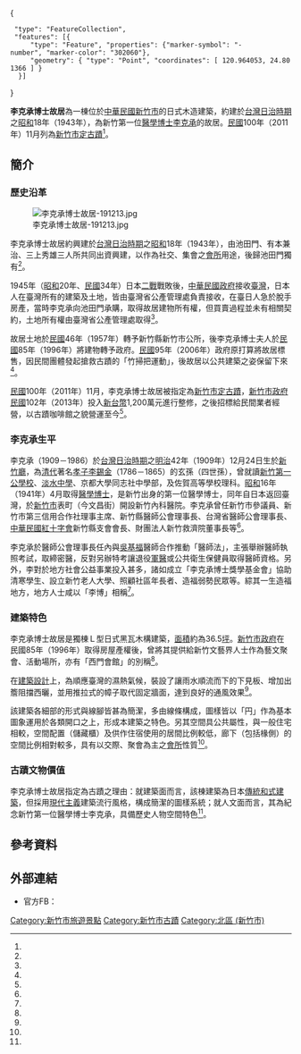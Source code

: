{{TW monument
| name        = 李克承博士故居
| image       = 李克承博士故居-070615.jpg
| imagename   = 李克承博士故居
| class       = 宅第
| level       = 縣(市)定古蹟
| date        = 2011年11月4日
| location    = 新竹市北區勝利路199號
| coordinates = {{Coord|24.801366|120.964053|display=inline,title}}
| time        = 約1943年
| reg_url     = https://nchdb.boch.gov.tw/assets/advanceSearch/monument/20111104000001
}}

<mapframe text="李克承博士故居" longitude="120.964053" latitude="24.801366" zoom="11" width="278" height="265" align="right">
{
  "type": "FeatureCollection",
  "features": [{
      "type": "Feature", "properties": {"marker-symbol": "-number", "marker-color": "302060"}, 
      "geometry": { "type": "Point", "coordinates": [ 120.964053, 24.801366 ] }
   }]
}
</mapframe>

'''李克承博士故居'''為一棟位於[[中華民國|中華民國]][[新竹市|新竹市]]的日式木造建築，約建於[[台灣日治時期|台灣日治時期]]之[[昭和|昭和]]18年（1943年），為新竹第一位[[醫學博士|醫學博士]][[李克承|李克承]]的故居。[[民國紀年|民國]]100年（2011年）11月列為[[新竹市文化資產|新竹市定古蹟]]<ref name="李克承博士故居_文化部文化資產局"/>。

== 簡介 ==

=== 歷史沿革 ===

[[File:李克承博士故居-191213.jpg|thumb]]

李克承博士故居約興建於[[台灣日治時期|台灣日治時期]]之[[昭和|昭和]]18年（1943年），由池田門、有本兼治、三上秀雄三人所共同出資興建，以作為社交、集會之[[俱樂部|會所]]用途，後歸池田門獨有<ref name="新竹市政府_160705"/>。

1945年（[[昭和|昭和]]20年、[[民國紀年|民國]]34年）日本[[二戰|二戰]]戰敗後，[[中華民國政府|中華民國政府]]接收[[臺灣|臺灣]]，日本人在臺灣所有的建築及土地，皆由臺灣省公產管理處負責接收，在臺日人急於脫手房產，當時李克承向池田門承購，取得故居建物所有權{{r|report|p=53}}，但買賣過程並未有相關契約，土地所有權由臺灣省公產管理處取得<ref name="李克承博士故居_文化部文化資產局"/>。

故居土地於[[民國紀年|民國]]46年（1957年）轉予新竹縣新竹市公所，後李克承博士夫人於[[民國紀年|民國]]85年（1996年）將建物轉予政府。[[民國紀年|民國]]95年（2006年）政府原打算將故居標售，因民間團體發起搶救古蹟的「竹掃把運動」，後故居以公共建築之姿保留下來<ref name="自由時報_190512"/>。

[[民國紀年|民國]]100年（2011年）11月，李克承博士故居被指定為[[新竹市文化資產|新竹市定古蹟]]，[[新竹市政府|新竹市政府]][[民國紀年|民國]]102年（2013年）投入[[新台幣|新台幣]]1,200萬元進行整修，之後招標給民間業者經營，以古蹟咖啡館之貌營運至今<ref name="蘋果日報_191214"/>。

=== 李克承生平 ===

李克承（1909－1986）於[[台灣日治時期|台灣日治時期]]之[[明治|明治]]42年（1909年）12月24日生於[[新竹廳|新竹廳]]，為[[清朝|清代]]著名[[李錫金孝子坊|孝子李錫金]]（1786－1865）的玄孫（四世孫），曾就讀[[新竹市東區新竹國民小學|新竹第一公學校]]、[[新北市私立淡江高級中學|淡水中學]]、京都大學同志社中學部，及佐賀高等學校理科{{r|report|p=42}}。[[昭和|昭和]]16年（1941年）4月取得{{lj|長崎醫科大學 (舊制)|長崎医科大学 (旧制)|長崎醫科大學}}[[醫學博士|醫學博士]]{{r|report|p=56}}，是新竹出身的第一位醫學博士，同年自日本返回臺灣，於[[新竹市_(州轄市)|新竹市]]表町（今文昌街）開設新竹內科醫院{{r|report|p=52}}。李克承曾任新竹市參議員、新竹市第三信用合作社理事主席、新竹縣醫師公會理事長、台灣省醫師公會理事長、[[中華民國紅十字會|中華民國紅十字會]]新竹縣支會會長、財團法人新竹救濟院董事長等<ref name="民報_191206"/>。

李克承於醫師公會理事長任內與[[吳基福|吳基福]]醫師合作推動「醫師法」，主張舉辦醫師執照考試，取締密醫，反對另辦特考讓退役[[軍醫|軍醫]]或公共衛生保健員取得醫師資格。另外，李對於地方社會公益事業投入甚多，諸如成立「李克承博士獎學基金會」協助清寒學生、設立新竹老人大學、照顧社區年長者、造福弱勢民眾等。綜其一生造福地方，地方人士咸以「李博」相稱<ref name="民報_191206"/>。

=== 建築特色 ===

李克承博士故居是獨棟Ｌ型日式黑瓦木構建築，[[面積|面積]]約為36.5[[坪|坪]]。[[新竹市政府|新竹市政府]]在民國85年（1996年）取得房屋產權後，曾將其提供給新竹文藝界人士作為藝文聚會、活動場所，亦有「西門會館」的別稱<ref name="新竹市政府_160705"/>。

在[[建築設計|建築設計]]上，為順應臺灣的濕熱氣候，裝設了讓雨水順流而下的下見板、增加出簷阻擋西曬，並用推拉式的幛子取代固定牆面，達到良好的通風效果<ref name="新竹市政府_191213"/>。

該建築各細部的形式與線腳皆甚為簡潔，多由線條構成，圖樣皆以「円」作為基本圖象運用於各類開口之上，形成本建築之特色。另其空間具公共屬性，與一般住宅相較，空間配置{{lj|押入|押入れ}}（儲藏櫃）及供作住宿使用的居間比例較低，廊下（包括椽側）的空間比例相對較多，具有以交際、聚會為主之[[俱樂部|會所]]性質<ref name="李克承博士故居_文化部文化資產局"/>。

=== 古蹟文物價值 ===

李克承博士故居指定為古蹟之理由：就建築面而言，該棟建築為日本[[日本建築|傳統和式建築]]，但採用[[現代主義|現代主義]]建築流行風格，構成簡潔的圖樣系統；就人文面而言，其為紀念新竹第一位醫學博士李克承，具備歷史人物空間特色<ref name="李克承博士故居_文化部文化資產局"/>。

== 參考資料 ==
{{Reflist|30em|refs=

<ref name="report">{{Cite web | url=https://data.boch.gov.tw/old_upload/_upload/Assets_advanced/case_research_file/41154/file/6f9910f2-e289-4fc9-aa1d-e81f8e910b0f.pdf | title=新竹市李克承博士故居調查研究暨再利用規劃 | author=張崑振 | publisher=[[新竹市政府|新竹市政府]] | date=2008-04-30 | accessdate=2020-09-28 | language=zh-tw | archive-date=2020-09-28 | archive-url=https://web.archive.org/web/20200928024554/https://data.boch.gov.tw/old_upload/_upload/Assets_advanced/case_research_file/41154/file/6f9910f2-e289-4fc9-aa1d-e81f8e910b0f.pdf | dead-url=no }}</ref>

<ref name="自由時報_190512">{{Cite web | url=https://news.ltn.com.tw/news/lifeweekly/paper/1287947 | title=【城市找樂子】新竹‧李克承博士故居 品味動人歲月故事 | author=姜凱玲 | publisher=[[自由時報|自由時報]] | date=2019-05-12 | accessdate=2020-09-27 | language=zh-tw | archive-date=2020-09-27 | archive-url=https://web.archive.org/web/20200927142450/https://news.ltn.com.tw/news/lifeweekly/paper/1287947 | dead-url=no }}</ref>

<ref name="民報_191206">{{Cite web | url=https://www.peoplenews.tw/news/7d131e56-70b3-46c6-84ad-07ce27b1cfbb | title=【人物】李克承 新竹第一位醫學博士 （1909〜1986） | author=[[陳永興|陳永興]] | publisher=[[民報|民報]] | date=2019-12-06 | accessdate=2020-09-27 | language=zh-tw | archive-date=2020-01-07 | archive-url=https://web.archive.org/web/20200107142232/https://www.peoplenews.tw/news/7d131e56-70b3-46c6-84ad-07ce27b1cfbb | dead-url=no }}</ref>

<ref name="李克承博士故居_文化部文化資產局">{{Cite web | url=https://nchdb.boch.gov.tw/assets/advanceSearch/monument/20111104000001 | title=李克承博士故居 | publisher=[[文化部文化資產局|文化部文化資產局]] | accessdate=2020-09-27 | language=zh-tw | archive-date=2020-09-27 | archive-url=https://web.archive.org/web/20200927142453/https://nchdb.boch.gov.tw/assets/advanceSearch/monument/20111104000001 | dead-url=no }}</ref>

<ref name="蘋果日報_191214">{{Cite web | url=https://tw.appledaily.com/supplement/20191214/RBJ7MWULSWFZVH5NKSAOWCZDOU/ | title=體驗歷史昔日風華 李克承博士故居化身古蹟咖啡館 | publisher=[[蘋果日報|蘋果日報]] | date=2019-12-14 | accessdate=2020-09-27 | language=zh-tw | archive-date=2020-09-27 | archive-url=https://web.archive.org/web/20200927142453/https://tw.appledaily.com/supplement/20191214/RBJ7MWULSWFZVH5NKSAOWCZDOU/ | dead-url=no }}</ref>

<ref name="新竹市政府_160705">{{Cite web | url=https://www.hccg.gov.tw/jp/home.jsp?id=46&parentpath=0,4,7 | title=市指定遺跡李克承博士故居 | publisher=[[新竹市政府|新竹市政府]] | date=2016-07-05 | accessdate=2020-09-27 | language=ja | archive-date=2016-05-11 | archive-url=https://web.archive.org/web/20160511013014/http://www2.hccg.gov.tw/jp/home.jsp?id=46&parentpath=0,4,7 | dead-url=no }}</ref>

<ref name="新竹市政府_191213">{{Cite web | url=https://www.hccg.gov.tw/ch/home.jsp?id=30122&parentpath=0,16,30121&mcustomize=municipalnews_view.jsp&toolsflag=Y&dataserno=201912130002&t=MunicipalNews&mserno=201601300307 | title=李克承博士故居下周二重新開幕 在日式建築的懷舊氛圍中品嘗手沖咖啡的韻味 | publisher=[[新竹市政府|新竹市政府]] | date=2019-12-13 | accessdate=2020-09-27 | language=zh-tw | archive-date=2020-09-27 | archive-url=https://web.archive.org/web/20200927142455/https://www.hccg.gov.tw/ch/home.jsp?id=30122&parentpath=0%2C16%2C30121&mcustomize=municipalnews_view.jsp&toolsflag=Y&dataserno=201912130002&t=MunicipalNews&mserno=201601300307 | dead-url=no }}</ref>
}}
== 外部連結 ==
{{commons category|Dr. Lee Kecheng's Former Residence|李克承故居}}
* {{zh-tw}}官方FB：{{Facebook|culture.Japanesehome.coffeebread|李克承博士故居 a-moom}}

{{台灣縣市定古蹟}}
{{新竹市文化資產}}

[[Category:新竹市旅遊景點|Category:新竹市旅遊景點]]
[[Category:新竹市古蹟|Category:新竹市古蹟]]
[[Category:北區_(新竹市)|Category:北區 (新竹市)]]